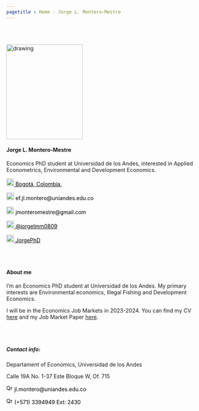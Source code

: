 ```yaml
---
pagetitle : Home - Jorge L. Montero-Mestre
---
```


<br>  </br> <!--- Agrega lineas en blanco --->

<!------------- Panel de la izquierda ------------->
<div class="col-sm-4">

<!-- Foto completa -->
<img src="./images/image2.png" class="center" alt="drawing" width="200" height="250"/>

#### Jorge L. Montero-Mestre

Economics PhD student at Universidad de los Andes, interested in Applied Econometrics, Environmental and Development Economics.

<!-- Location -->
<a href="https://www.google.com/maps/place/Bogotá/@4.6486259,-74.2478944,11z/data=!3m1!4b1!4m5!3m4!1s0x8e3f9bfd2da6cb29:0x239d635520a33914!8m2!3d4.7109886!4d-74.072092" style="color:black;"> <img alt="Qries" src="./images/location.png" width="20" height="20">  Bogotá, Colombia.</a>

<!-- Correo -->
<p style="color:black"><img alt="Qries" src="./images/correo.png" width="20" height="20"> ef.jl.montero@uniandes.edu.co </img></p>

<!-- Correo -->
<p style="color:black"><img alt="Qries" src="./images/correo.png" width="20" height="20"> jmonteromestre@gmail.com </img></p>

<!-- Twitter -->
 <a href="https://twitter.com/jorgelmm0809" style="color:black;"> <img alt="Qries" src="./images/twitter.jpg" width="20" height="20">  @jorgelmm0809</a> 


<!-- GitHub -->
<a href="https://github.com/JorgePhD" style="color:black;"> <img alt="Qries" src="./images/github.png" width="20" height="20">  JorgePhD</a>

</div>
<!------------- Fin panel de la izquierda ------------->

<!------------- Panel de la derecha ------------->
<div class="col-sm-8">

<br>  </br> <!--- Agrega lineas en blanco --->

#### About me

I’m an Economics PhD student at Universidad de los Andes. My primary interests are Environmental economics, Illegal Fishing and Development Economics.

I will be in the Economics Job Markets in 2023-2024. You can find my CV <a href="https://jorgephd.github.io/jorge-montero.github.io/cv/CV_JorgeMontero.pdf">here</a>
and my Job Market Paper <a href="https://jorgephd.github.io/jorge-montero.github.io/research/MPAs_Fishing_MRE_vf.pdf">here</a>.

<br>  </br> <!--- Agrega lineas en blanco --->

##### Contact info:

<p style="color:black">Departament of Economics, Universidad de los Andes

Calle 19A No. 1-37 Este Bloque W, Of. 715</p>

<!-- Correo -->
<p style="color:black"><img alt="Qries" src="./images/correo.png" width="17" height="17"> jl.montero@uniandes.edu.co </img></p>

<!-- Tel -->
<p style="color:black"> <img alt="Qries" src="./images/tel.png" width="17" height="17"> (+571) 3394949 Ext: 2430 </img></p>

</div> <!--- FIn del panel de la derecha --->
